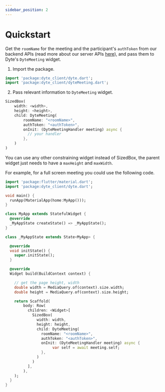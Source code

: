 ```yaml
---
sidebar_position: 2
---
```


# Quickstart


Get the `roomName` for the meeting and the participant's `authToken` from our backend APIs (read more about our server APIs [here](/api)), and pass them to Dyte's `DyteMeeting` widget.

1. Import the package.

```dart
import 'package:dyte_client/dyte.dart';
import 'package:dyte_client/dyteMeeting.dart';
```

2. Pass relevant information to `DyteMeeting` widget.

```dart
SizedBox(
    width: <width>,
    height: <height>,
    child: DyteMeeting(
        roomName: "<roomName>",
        authToken: "<authToken>",
        onInit: (DyteMeetingHandler meeting) async {
          // your handler
        },
    )
)
```

You can use any other constraining widget instead of SizedBox, the parent widget just needs to have a `maxHeight` and `maxWidth`.

For example, for a full screen meeting you could use the following code.

```dart
import 'package:flutter/material.dart';
import 'package:dyte_client/dyte.dart';

void main() {
  runApp(MaterialApp(home:MyApp()));
}

class MyApp extends StatefulWidget {
  @override
  _MyAppState createState() => _MyAppState();
}

class _MyAppState extends State<MyApp> {

  @override
  void initState() {
    super.initState();
  }

  @override
  Widget build(BuildContext context) {

    // get the page height, width
    double width = MediaQuery.of(context).size.width;
    double height = MediaQuery.of(context).size.height;

    return Scaffold(
        body: Row(
          children: <Widget>[
            SizedBox(
              width: width,
              height: height,
              child: DyteMeeting(
                roomName: "<roomName>",
                authToken: "<authToken>",
                onInit: (DyteMeetingHandler meeting) async {
                     var self = await meeting.self;
                },
              )
            )
          ],
        ),
    );
  }
}
```
